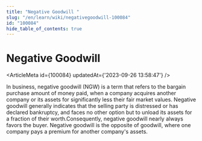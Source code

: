 ```yaml
---
title: "Negative Goodwill "
slug: "/en/learn/wiki/negativegoodwill-100084"
id: "100084"
hide_table_of_contents: true
---
```



# Negative Goodwill 

<ArticleMeta id={100084} updatedAt={'2023-09-26 13:58:47'} />
<div className='border-solid border-b border-t-0 my-4 border-[var(--ifm-color-gray-300)]' />

In business, negative goodwill (NGW) is a term that refers to the bargain purchase amount of money paid, when a company acquires another company or its assets for significantly less their fair market values. Negative goodwill generally indicates that the selling party is distressed or has declared bankruptcy, and faces no other option but to unload its assets for a fraction of their worth.Consequently, negative goodwill nearly always favors the buyer. Negative goodwill is the opposite of goodwill, where one company pays a premium for another company's assets.
